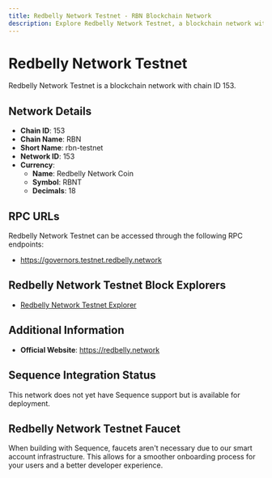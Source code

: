 ```yaml
--- 
title: Redbelly Network Testnet - RBN Blockchain Network
description: Explore Redbelly Network Testnet, a blockchain network with chain ID 153. Learn about its native currency, Redbelly Network Coin, and how to interact with the network.
---
```


# Redbelly Network Testnet

Redbelly Network Testnet is a blockchain network with chain ID 153.

## Network Details

- **Chain ID**: 153
- **Chain Name**: RBN
- **Short Name**: rbn-testnet
- **Network ID**: 153
- **Currency**: 
  - **Name**: Redbelly Network Coin
  - **Symbol**: RBNT
  - **Decimals**: 18

## RPC URLs

Redbelly Network Testnet can be accessed through the following RPC endpoints:

- https://governors.testnet.redbelly.network

## Redbelly Network Testnet Block Explorers

- [Redbelly Network Testnet Explorer](https://explorer.testnet.redbelly.network)

## Additional Information

- **Official Website**: https://redbelly.network

## Sequence Integration Status

This network does not yet have Sequence support but is available for deployment.

## Redbelly Network Testnet Faucet

When building with Sequence, faucets aren't necessary due to our smart account infrastructure. This allows for a smoother onboarding process for your users and a better developer experience.
